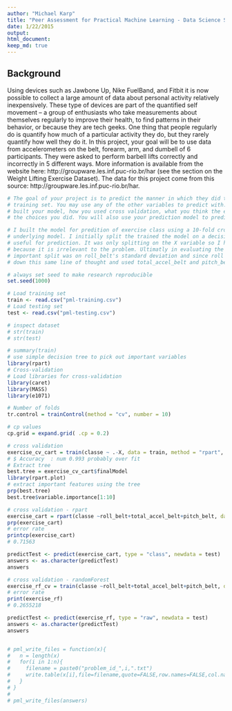 ```yaml
---
author: "Michael Karp"
title: "Peer Assessment for Practical Machine Learning - Data Science Specialization"
date: 1/22/2015
output: 
html_document:
keep_md: true
---
```

  
## Background
Using devices such as Jawbone Up, Nike FuelBand, and Fitbit it is now possible to collect a large amount of data about personal activity relatively inexpensively. These type of devices are part of the quantified self movement – a group of enthusiasts who take measurements about themselves regularly to improve their health, to find patterns in their behavior, or because they are tech geeks. One thing that people regularly do is quantify how much of a particular activity they do, but they rarely quantify how well they do it. In this project, your goal will be to use data from accelerometers on the belt, forearm, arm, and dumbell of 6 participants. They were asked to perform barbell lifts correctly and incorrectly in 5 different ways. More information is available from the website here: http://groupware.les.inf.puc-rio.br/har (see the section on the Weight Lifting Exercise Dataset). 
The data for this project come from this source: http://groupware.les.inf.puc-rio.br/har.


```r
# The goal of your project is to predict the manner in which they did the exercise. This is the "classe" variable in the
# training set. You may use any of the other variables to predict with. You should create a report describing how you 
# built your model, how you used cross validation, what you think the expected out of sample error is, and why you made 
# the choices you did. You will also use your prediction model to predict 20 different test cases. 

# I built the model for predition of exercise class using a 10-fold cross validation with a decision tree being the 
# underlying model. I initially split the trained the model on a decision tree to determine the which variables would be 
# useful for prediction. It was only splitting on the X variable so I had to disregard this feature in particular
# because it is irrelevant to the problem. Ultimatly in evaluating the cross validated initial tree the first and most
# important split was on roll_belt's standard deviation and since roll belt was not NA in either dataset. Continued
# down this same line of thought and used total_accel_belt and pitch_belt features as well

# always set seed to make research reproducible
set.seed(1000)

# Load training set
train <- read.csv("pml-training.csv")
# Load testing set
test <- read.csv("pml-testing.csv")

# inspect dataset
# str(train)
# str(test)

# summary(train)
# use simple decision tree to pick out important variables
library(rpart)
# Cross-validation
# Load libraries for cross-validation
library(caret)
library(MASS)
library(e1071)

# Number of folds
tr.control = trainControl(method = "cv", number = 10)

# cp values
cp.grid = expand.grid( .cp = 0.2)

# cross validation
exercise_cv_cart = train(classe ~ .-X, data = train, method = "rpart", metric = "Accuracy", trControl = tr.control, tuneGrid = cp.grid)
# $ Accuracy  : num 0.993 probably over fit
# Extract tree
best.tree = exercise_cv_cart$finalModel
library(rpart.plot)
# extract important features using the tree
prp(best.tree)
best.tree$variable.importance[1:10]

# cross validation - rpart
exercise_cart = rpart(classe ~roll_belt+total_accel_belt+pitch_belt, data = train, method = "class", xval = 10)
prp(exercise_cart)
# error rate
printcp(exercise_cart)
# 0.71563

predictTest <- predict(exercise_cart, type = "class", newdata = test)
answers <- as.character(predictTest)
answers 

# cross validation - randomForest
exercise_rf_cv = train(classe ~roll_belt+total_accel_belt+pitch_belt, data = train, method = "rf", metric = "Accuracy", trControl = tr.control)
# error rate
print(exercise_rf)
# 0.2655218

predictTest <- predict(exercise_rf, type = "raw", newdata = test)
answers <- as.character(predictTest)
answers 


# pml_write_files = function(x){
#   n = length(x)
#   for(i in 1:n){
#     filename = paste0("problem_id_",i,".txt")
#     write.table(x[i],file=filename,quote=FALSE,row.names=FALSE,col.names=FALSE)
#   }
# }
# 
# pml_write_files(answers)
```